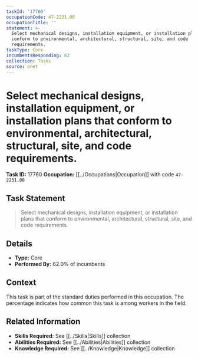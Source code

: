 ```yaml
---
taskId: '17760'
occupationCode: 47-2231.00
occupationTitle: ''
statement: >-
  Select mechanical designs, installation equipment, or installation plans that
  conform to environmental, architectural, structural, site, and code
  requirements.
taskType: Core
incumbentsResponding: 62
collection: Tasks
source: onet
---
```

# Select mechanical designs, installation equipment, or installation plans that conform to environmental, architectural, structural, site, and code requirements.

**Task ID:** 17760
**Occupation:** [[../Occupations|Occupation]] with code `47-2231.00`

## Task Statement

> Select mechanical designs, installation equipment, or installation plans that conform to environmental, architectural, structural, site, and code requirements.

## Details

- **Type:** Core
- **Performed By:** 62.0% of incumbents

## Context

This task is part of the standard duties performed in this occupation. The percentage indicates how common this task is among workers in the field.

## Related Information

- **Skills Required:** See [[../Skills|Skills]] collection
- **Abilities Required:** See [[../Abilities|Abilities]] collection
- **Knowledge Required:** See [[../Knowledge|Knowledge]] collection
